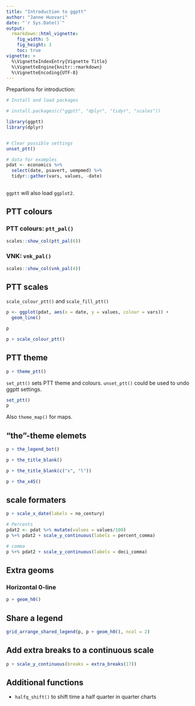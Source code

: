 ```yaml
---
title: "Introduction to ggptt"
author: "Janne Huovari"
date: "`r Sys.Date()`"
output: 
  rmarkdown::html_vignette:
    fig_width: 5
    fig_height: 3
    toc: true
vignette: >
  %\VignetteIndexEntry{Vignette Title}
  %\VignetteEngine{knitr::rmarkdown}
  %\VignetteEncoding{UTF-8}
---
```


Prepartions for introduction:

```r

# Install and load packages

# install.packages(c("ggptt", "dplyr", "tidyr", "scales"))

library(ggptt)
library(dplyr)


# Clear possible settings
unset_ptt()

# data for examples
pdat <- economics %>% 
  select(date, psavert, uempmed) %>% 
  tidyr::gather(vars, values, -date)
  

```


`ggptt` will also load `ggplot2`.

## PTT colours

### PTT colours: `ptt_pal()`

```r
scales::show_col(ptt_pal(6))
```

### VNK: `vnk_pal()`

```r
scales::show_col(vnk_pal(4))
```

## PTT scales

`scale_colour_ptt()` and `scale_fill_ptt()`

```r

p <- ggplot(pdat, aes(x = date, y = values, colour = vars)) + 
  geom_line()

p

p + scale_colour_ptt()

```

## PTT theme


```r

p + theme_ptt()

```

`set_ptt()` sets PTT theme and colours. `unset_ptt()` could be used to undo 
ggptt settings.

```r

set_ptt()
p

```

Also `theme_map()` for maps.

## "the"-theme elemets

```r

p + the_legend_bot()

p + the_title_blank()

p + the_title_blank(c("x", "l"))

p + the_x45()
```

## scale formaters

```r

p + scale_x_date(labels = no_century)

# Percents
pdat2 <- pdat %>% mutate(values = values/100)
p %+% pdat2 + scale_y_continuous(labels = percent_comma)

# comma
p %+% pdat2 + scale_y_continuous(labels = deci_comma)

```

## Extra geoms

### Horizontal 0-line

```r

p + geom_h0()

```


## Share a legend

```r

grid_arrange_shared_legend(p, p + geom_h0(), ncol = 2)

```

## Add extra breaks to a continuous scale

```r

p + scale_y_continuous(breaks = extra_breaks(17))

```

## Additional functions

* `halfq_shift()` to shift time a half quarter in quarter charts

